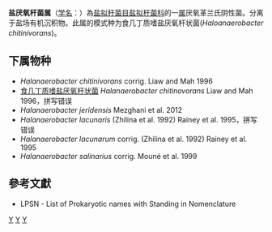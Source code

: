 {{Automatic taxobox
| taxon = Halanaerobacter
| authority = Liaw and Mah, 1996
| type species = 食几丁质嗜盐厌氧杆状菌<br>Halanaerobacter chitinivorans
| type species authority = Liaw and Mah, 1996
| synonyms = ''Haloanaerobacter'' Liaw and Mah 1992
}}
'''盐厌氧杆菌属'''（[[学名|学名]]：{{lang|la|''Haloanaerobacter''}}）為[[盐拟杆菌目|盐拟杆菌目]][[盐拟杆菌科|盐拟杆菌科]]的一[[属|属]]厌氧革兰氏阴性菌。分离于盐场有机沉积物。此属的模式种为食几丁质嗜盐厌氧杆状菌(''Haloanaerobacter chitinivorans'')。

==下属物种==
* ''Halanaerobacter chitinivorans'' corrig. Liaw and Mah 1996
* [[食几丁质嗜盐厌氧杆状菌|食几丁质嗜盐厌氧杆状菌]] ''Halanaerobacter chitinovorans'' Liaw and Mah 1996，拼写错误
* ''Halanaerobacter jeridensis'' Mezghani et al. 2012
* ''Halanaerobacter lacunaris'' (Zhilina et al. 1992) Rainey et al. 1995，拼写错误
* ''Halanaerobacter lacunarum'' corrig. (Zhilina et al. 1992) Rainey et al. 1995
* ''Halanaerobacter salinarius'' corrig. Mouné et al. 1999

==參考文獻==
{{reflist}}
* LPSN - List of Prokaryotic names with Standing in Nomenclature

{{taxonbar}}

[[Category:革兰氏阴性菌|Y]]
[[Category:_盐拟杆菌科|Y]]
[[Category:1996年描述的分类群|Y]]